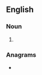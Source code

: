 ==English==

===Noun===
{{head|en|noun plural form}}

# {{plural of|flirtation|lang=en}}

===Anagrams===
* {{anagrams|en|filtrations|triflations}}